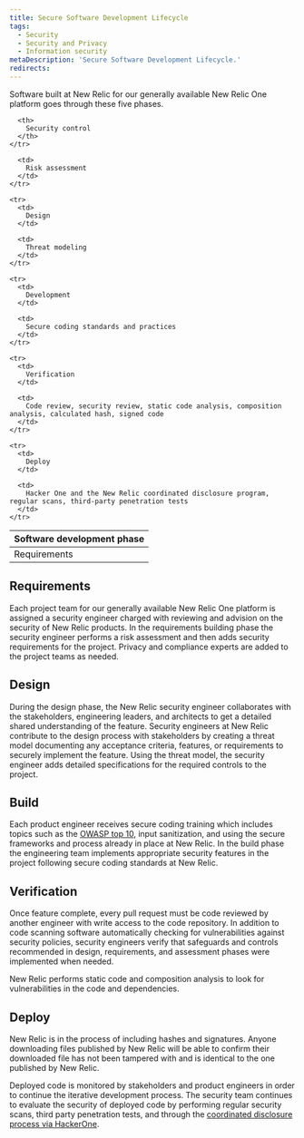 ```yaml
---
title: Secure Software Development Lifecycle
tags:
  - Security
  - Security and Privacy
  - Information security
metaDescription: 'Secure Software Development Lifecycle.'
redirects:
---
```

Software built at New Relic for our generally available New Relic One platform goes through these five phases.

<table>
  <thead>
    <tr>
      <th style = {{ width: "400px"}}>
        Software development phase
      </th>

      <th>
        Security control
      </th>
    </tr>
  </thead>

  <tbody>
    <tr>
      <td>
        Requirements
      </td>

      <td>
        Risk assessment
      </td>
    </tr>

    <tr>
      <td>
        Design
      </td>

      <td>
        Threat modeling
      </td>
    </tr>

    <tr>
      <td>
        Development
      </td>

      <td>
        Secure coding standards and practices
      </td>
    </tr>

    <tr>
      <td>
        Verification
      </td>

      <td>
        Code review, security review, static code analysis, composition analysis, calculated hash, signed code
      </td>
    </tr>

    <tr>
      <td>
        Deploy
      </td>

      <td>
        Hacker One and the New Relic coordinated disclosure program, regular scans, third-party penetration tests
      </td>
    </tr>
  </tbody>
</table>

## Requirements
Each project team for our generally available New Relic One platform is assigned a security engineer charged with reviewing and advision on the security of New Relic products. In the requirements building phase the security engineer performs a risk assessment and then adds security requirements for the project. Privacy and compliance experts are added to the project teams as needed.

## Design
During the design phase, the New Relic security engineer collaborates with the stakeholders, engineering leaders, and architects to get a detailed shared understanding of the feature. Security engineers at New Relic contribute to the design process with stakeholders by creating a threat model documenting any acceptance criteria, features, or requirements to securely implement the feature. Using the threat model, the security engineer adds detailed specifications for the required controls to the project.

## Build
Each product engineer receives secure coding training which includes topics such as the [OWASP top 10](https://owasp.org/www-project-top-ten/), input sanitization, and using the secure frameworks and process already in place at New Relic. In the build phase the engineering team implements appropriate security features in the project following secure coding standards at New Relic.

## Verification
Once feature complete, every pull request must be code reviewed by another engineer with write access to the code repository. In addition to code scanning software automatically checking for vulnerabilities against security policies, security engineers verify that safeguards and controls recommended in design, requirements, and assessment phases were implemented when needed.

New Relic performs static code and composition analysis to look for vulnerabilities in the code and dependencies.

## Deploy
New Relic is in the process of including hashes and signatures. Anyone downloading files published by New Relic will be able to confirm their downloaded file has not been tampered with and is identical to the one published by New Relic.

Deployed code is monitored by stakeholders and product engineers in order to continue the iterative development process. The security team continues to evaluate the security of deployed code by performing regular security scans, third party penetration tests, and through the [coordinated disclosure process via HackerOne](https://docs.newrelic.com/docs/security/new-relic-security/data-privacy/reporting-security-vulnerabilities).

